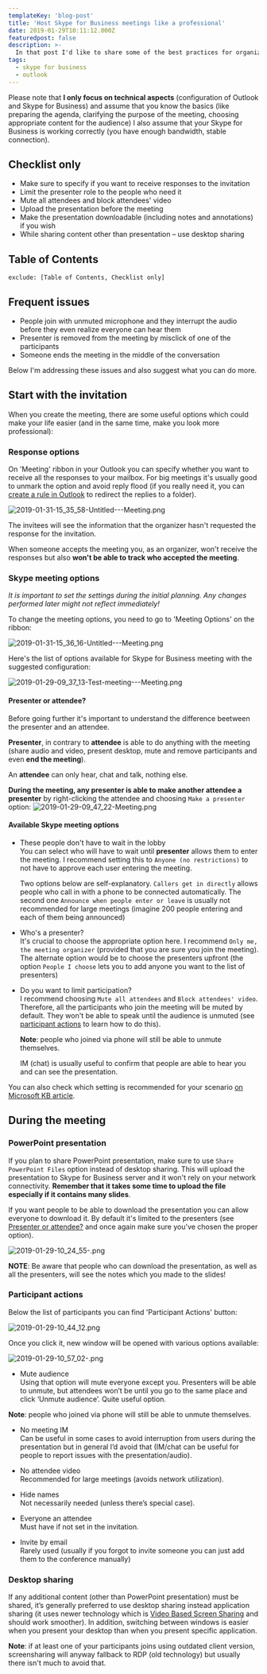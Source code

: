 ```yaml
---
templateKey: 'blog-post'
title: 'Host Skype for Business meetings like a professional'
date: 2019-01-29T10:11:12.000Z
featuredpost: false
description: >-
  In that post I'd like to share some of the best practices for organizing meetings.
tags:
  - skype for business
  - outlook
---
```


Please note that **I only focus on technical aspects** (configuration of Outlook and Skype for Business) and assume that you know the basics (like preparing the agenda, clarifying the purpose of the meeting, choosing appropriate content for the audience) I also assume that your Skype for Business is working correctly (you have enough bandwidth, stable connection).

## Checklist only

* Make sure to specify if you want to receive responses to the invitation
* Limit the presenter role to the people who need it
* Mute all attendees and block attendees' video
* Upload the presentation before the meeting
* Make the presentation downloadable (including notes and annotations) if you wish
* While sharing content other than presentation – use desktop sharing

<!--more-->

## Table of Contents
```toc
exclude: [Table of Contents, Checklist only]
```

## Frequent issues

* People join with unmuted microphone and they interrupt the audio before they even realize everyone can hear them
* Presenter is removed from the meeting by misclick of one of the participants
* Someone ends the meeting in the middle of the conversation

Below I'm addressing these issues and also suggest what you can do more.

## Start with the invitation
When you create the meeting, there are some useful options which could make your life easier (and in the same time, make you look more professional):

### Response options

On 'Meeting' ribbon in your Outlook you can specify whether you want to receive all the responses to your mailbox. For big meetings it's usually good to unmark the option and avoid reply flood (if you really need it, you can [create a rule in Outlook](https://support.office.com/en-us/article/use-inbox-rules-in-outlook-com-4b094371-a5d7-49bd-8b1b-4e4896a7cc5d) to redirect the replies to a folder).

![2019-01-31-15_35_58-Untitled---Meeting.png](../../img/posts/2019-01-31-15_35_58-Untitled---Meeting.png)

The invitees will see the information that the organizer hasn't requested the response for the invitation.

When someone accepts the meeting you, as an organizer, won't receive the responses but also **won't be able to track who accepted the meeting**.

### Skype meeting options

*It is important to set the settings during the initial planning. Any changes performed later might not reflect immediately!*

To change the meeting options, you need to go to 'Meeting Options' on the ribbon:

![2019-01-31-15_36_16-Untitled---Meeting.png](../../img/posts/2019-01-31-15_36_16-Untitled---Meeting.png)

Here's the list of options available for Skype for Business meeting with the suggested configuration:

![2019-01-29-09_37_13-Test-meeting---Meeting.png](../../img/posts/2019-01-29-09_37_13-Test-meeting---Meeting.png)

#### Presenter or attendee?

Before going further it's important to understand the difference beetween the presenter and an attendee.

**Presenter**, in contrary to **attendee** is able to do anything with the meeting (share audio and video, present desktop, mute and remove participants and even **end the meeting**).

An **attendee** can only hear, chat and talk, nothing else.

**During the meeting, any presenter is able to make another attendee a presenter** by right-clicking the attendee and choosing `Make a presenter` option:
![2019-01-29-09_47_22-Meeting.png](../../img/posts/2019-01-29-09_47_22-Meeting.png)

#### Available Skype meeting options

* These people don't have to wait in the lobby  
  You can select who will have to wait until **presenter** allows them to enter the meeting. I recommend setting this to `Anyone (no restrictions)` to not have to approve each user entering the meeting.  
  
  Two options below are self-explanatory. `Callers get in directly` allows people who call in with a phone to be connected automatically. The second one `Announce when people enter or leave` is usually not recommended for large meetings (imagine 200 people entering and each of them being announced)
  
* Who's a presenter?  
  It's crucial to choose the appropriate option here. I recommend `Only me, the meeting organizer` (provided that you are sure you join the meeting).
 The alternate option would be to choose the presenters upfront (the option `People I choose` lets you to add anyone you want to the list of presenters)  
 
* Do you want to limit participation?  
  I recommend choosing `Mute all attendees` and `Block attendees' video`. Therefore, all the participants who join the meeting will be muted by default. They won't be able to speak until the audience is unmuted (see [participant actions](#participant-actions) to learn how to do this). 
  
  **Note**: people who joined via phone will still be able to unmute themselves.
  
  IM (chat) is usually useful to confirm that people are able to hear you and can see the presentation.
  
You can also check which setting is recommended for your scenario [on Microsoft KB article](https://support.office.com/en-us/article/change-participant-settings-for-skype-for-business-meetings-9175e297-de5f-43b2-8e0f-85cc05e24986).

## During the meeting

### PowerPoint presentation

If you plan to share PowerPoint presentation, make sure to use `Share PowerPoint Files` option instead of desktop sharing. This will upload the presentation to Skype for Business server and it won't rely on your network connectivity. **Remember that it takes some time to upload the file especially if it contains many slides**.

If you want people to be able to download the presentation you can allow everyone to download it. By default it's limited to the presenters (see [Presenter or attendee?](#presenter-or-attendee) and once again make sure you've chosen the proper option).

![2019-01-29-10_24_55-.png](../../img/posts/2019-01-29-10_24_55-.png)

**NOTE**: Be aware that people who can download the presentation, as well as all the presenters, will see the notes which you made to the slides!


### Participant actions

Below the list of participants you can find 'Participant Actions' button:

![2019-01-29-10_44_12.png](../../img/posts/2019-01-29-10_44_12.png)

Once you click it, new window will be opened with various options available:

![2019-01-29-10_57_02-.png](../../img/posts/2019-01-29-10_57_02-.png)

*	Mute audience  
  Using that option will mute everyone except you. Presenters will be able to unmute, but attendees won’t be until you go to the same place and click ‘Unmute audience’. Quite useful option.  
  
  **Note**: people who joined via phone will still be able to unmute themselves.

*	No meeting IM  
  Can be useful in some cases to avoid interruption from users during the presentation but in general I’d avoid that (IM/chat can be useful for people to report issues with the presentation/audio).
  
*	No attendee video  
  Recommended for large meetings (avoids network utilization).
  
*	Hide names  
  Not necessarily needed (unless there’s special case).
  
*	Everyone an attendee  
  Must have if not set in the invitation.
  
*	Invite by email  
  Rarely used (usually if you forgot to invite someone you can just add them to the conference manually)
  
### Desktop sharing
If any additional content (other than PowerPoint presentation) must be shared, it’s generally preferred to use desktop sharing instead application sharing (it uses newer technology which is [Video Based Screen Sharing](http://blog.schertz.name/2015/10/video-based-screen-sharing-in-skype-for-business/) and should work smoother). In addition, switching between windows is easier when you present your desktop than when you present specific application.

  **Note**: if at least one of your participants joins using outdated client version, screensharing will anyway fallback to RDP (old technology) but usually there isn't much to avoid that.
